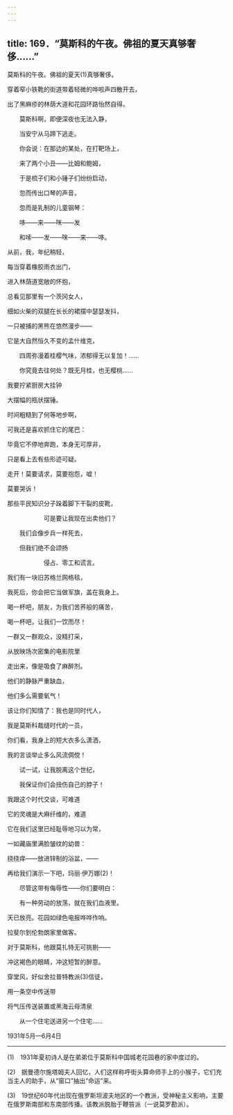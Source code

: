 ```yaml
---
---
---
```

title: 169．“莫斯科的午夜。佛祖的夏天真够奢侈……”
---




莫斯科的午夜。佛祖的夏天(1)真够奢侈。

穿着窄小铁靴的街道带着轻微的哗啦声四散开去，

出了黑麻疹的林荫大道和花园环路怡然自得。

　　莫斯科啊，即便深夜也无法入静，

　　当安宁从马蹄下逃走。

　　你会说：在那边的某处，在打靶场上，

　　来了两个小丑——比姆和鲍姆，

　　于是梳子们和小锤子们纷纷启动，

　　忽而传出口琴的声音，

　　忽而是乳制的儿童钢琴：

　　哆——来——咪——发

　　和嗦——发——咪——来——哆。

从前，我，年纪稍轻，

每当穿着橡胶雨衣出门，

进入林荫道宽敞的怀抱，

总看见那里有一个茨冈女人，

细如火柴的双腿在长长的裙摆中瑟瑟发抖，

一只被捕的黑熊在悠然漫步——

它是大自然恒久不变的孟什维克，

　　四周弥漫着桂樱气味，浓郁得无以复加！……

　　你究竟去往何处？既无月桂，也无樱桃……

我要拧紧厨房大挂钟

大摆幅的瓶状摆锤。

时间粗糙到了何等地步啊，

可我还是喜欢抓住它的尾巴：

毕竟它不停地奔跑，本身无可厚非，

只是看上去有些形迹可疑。

走开！莫要请求，莫要抱怨，嘘！

莫要哭诉！

那些平民知识分子跺着脚下干裂的皮靴，

　　　　　　可是要让我现在出卖他们？

　　我们会像步兵一样死去，

　　但我们绝不会颂扬

　　　　　　侵占、零工和谎言。

我们有一块旧苏格兰网格毯，

我死后，你会把它当做军旗，盖在我身上。

喝一杯吧，朋友，为我们苦荞般的痛苦，

喝一杯吧，让我们一饮而尽！

一群又一群观众，没精打采，

从放映场次密集的电影院里

走出来，像是吸食了麻醉剂。

他们的静脉严重缺血，

他们多么需要氧气！

该让你们知情了：我也是同时代人，

我是莫斯科裁缝时代的一员，

你们看，我身上的短大衣多么潇洒，

我的言谈举止多么风流倜傥！

　　试一试，让我脱离这个世纪，

　　我保证你们会扭伤自己的脖子！

我跟这个时代交谈，可难道

它的灵魂是大麻纤维的，难道

它在我们这里已经耻辱地习以为常，

一如藏庙里满脸皱纹的幼兽：

挠挠痒——放进锌制的浴盆，——

再给我们演示一下吧，玛丽·伊万娜(2)！

　　尽管这带有侮辱性——你们要明白：

　　有一种劳动的放荡，就在我们血液里。

天已放亮。花园如绿色电报哗哗作响。

拉斐尔到伦勃朗家里做客。

对于莫斯科，他跟莫扎特无可挑剔——

冲这褐色的眼睛，冲这短暂的醉意。

穿堂风，好似舍拉普特教派(3)信徒，

用一条空中传送带

将气压传送装置或黑海云母清泉

　　从一个住宅送进另一个住宅……

1931年5月—6月4日



* * *



(1)　1931年夏初诗人是在弟弟位于莫斯科中国城老花园巷的家中度过的。

(2)　据曼德尔施塔姆夫人回忆，人们这样称呼街头算命师手上的小猴子，它们充当主人的助手，从“窗口”抽出“命运”来。

(3)　19世纪60年代出现在俄罗斯坦波夫地区的一个教派，受神秘主义影响，主要在俄罗斯南部和东南部传播。该教派脱胎于鞭笞派（一说莫罗勘派）。
